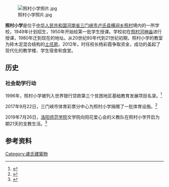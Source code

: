 [[File:照村小学照片.jpg|thumb]]

'''照村小学'''是位于[[中华人民共和国|中华人民共和国]][[河南省|河南省]][[三门峡市|三门峡市]][[卢氏县|卢氏县]][[横涧乡|横涧乡]][[照村|照村]]境内的一所学校，1949年计划招生，1950年开始给第一批学生授课。学校初在[[照村河神庙|照村河神庙]]进行授课，1980年迁到现在的地址。从20世纪80年代到21世纪初期，照村小学的教室为砖木泥混合结构的[[土坯房|土坯房]]。2012年，时任校长杨彩霞争取资金，成功的盖起了现代化的教学楼、学生宿舍和食堂。

==历史==
===社会助学行动===
1996年，照村小学被列入世界银行贷款第三个贫困地区基础教育发展项目名录。<ref>{{Cite book|title=卢氏县志(1983-2000)|last=卢氏县志编纂委员会|publisher=方志出版社|isbn=7-80192-955-1|pages=180}}</ref>

2017年9月22日，三门峡市体育彩票分中心为照村小学捐赠了一批体育设施。<ref>{{Cite web|title=“公益体彩 快乐操场”来到三门峡照村小学|url=http://www.xinhuanet.com/caipiao/2017-09/26/c_1121723271.htm|accessdate=2021-02-20|date=2017-09-26|publisher=郑州晚报}}</ref>

2019年7月26日，[[洛阳师范学院|洛阳师范学院]]文学院向阳花爱心会的义教队在照村小学开启为期21天的支教生活。<ref>{{Cite web|title=洛阳师范学院在卢氏县开展暑期支教活动|url=http://www.ha.chinanews.com/news/2019/0726/27820.shtml|accessdate=2021-02-20|date=2019-07-26|publisher=中新网河南}}</ref>

==参考资料==
{{reflist}}

[[Category:盧氏建築物|Category:盧氏建築物]]